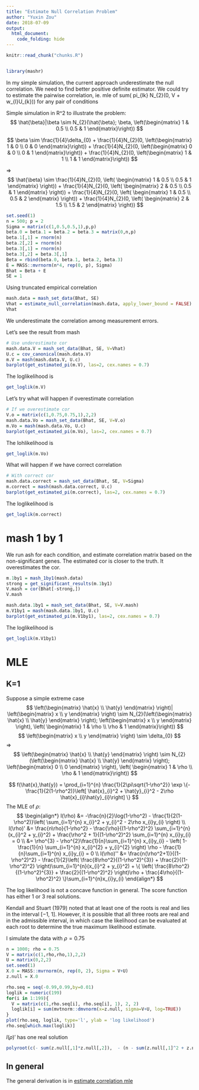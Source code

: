 ```yaml
---
title: "Estimate Null Correlation Problem"
author: "Yuxin Zou"
date: 2018-07-09
output: 
  html_document: 
    code_folding: hide
---
```


```r
knitr::read_chunk("chunks.R")
```

<!-- Update knitr chunk options -->
```r
```

```r
library(mashr)
```

In my simple simulation, the current approach underestimate the null correlation. We need to find better positive definite estimator. We could try to estimate the pairwise correlation, ie. mle of sum( pi_{lk} N_{2}(0, V + w_{l}U_{k})) for any pair of conditions

Simple simulation in R^2 to illustrate the problem:
$$
\hat{\beta}|\beta \sim N_{2}(\hat{\beta}; \beta, \left(\begin{matrix} 1 & 0.5 \\
                                          0.5 & 1 \end{matrix}\right))
$$

$$
\beta \sim \frac{1}{4}\delta_{0} + \frac{1}{4}N_{2}(0, \left(\begin{matrix} 1 & 0 \\
                                          0 & 0 \end{matrix}\right)) + \frac{1}{4}N_{2}(0, \left(\begin{matrix} 0 & 0 \\
                                          0 & 1 \end{matrix}\right)) + \frac{1}{4}N_{2}(0, \left(\begin{matrix} 1 & 1 \\
                                          1 & 1 \end{matrix}\right))
$$

$\Rightarrow$
$$
\hat{\beta} \sim \frac{1}{4}N_{2}(0, \left( \begin{matrix} 1 & 0.5 \\
0.5 & 1 \end{matrix} \right)) + \frac{1}{4}N_{2}(0, \left( \begin{matrix} 2 & 0.5 \\
0.5 & 1 \end{matrix} \right)) + \frac{1}{4}N_{2}(0, \left( \begin{matrix} 1 & 0.5 \\
0.5 & 2 \end{matrix} \right)) + \frac{1}{4}N_{2}(0, \left( \begin{matrix} 2 & 1.5 \\
1.5 & 2 \end{matrix} \right))
$$

```r
set.seed(1)
n = 500; p = 2
Sigma = matrix(c(1,0.5,0.5,1),p,p)
beta.0 = beta.1 = beta.2 = beta.3 = matrix(0,n,p)
beta.1[,1] = rnorm(n)
beta.2[,2] = rnorm(n)
beta.3[,1] = rnorm(n)
beta.3[,2] = beta.3[,1]
Beta = rbind(beta.0, beta.1, beta.2, beta.3)
E = MASS::mvrnorm(n*4, rep(0, p), Sigma)
Bhat = Beta + E
SE = 1
```

Using truncated empirical correlation 
```r
mash.data = mash_set_data(Bhat, SE)
Vhat = estimate_null_correlation(mash.data, apply_lower_bound = FALSE)
Vhat
```

We underestimate the correlation among measurement errors.

Let's see the result from mash

```r
# Use underestimate cor
mash.data.V = mash_set_data(Bhat, SE, V=Vhat)
U.c = cov_canonical(mash.data.V)
m.V = mash(mash.data.V, U.c)
barplot(get_estimated_pi(m.V), las=2, cex.names = 0.7)
```
The loglikelihood is
```r
get_loglik(m.V)
```

Let's try what will happen if overestimate correlation
```r
# If we overestimate cor
V.o = matrix(c(1,0.75,0.75,1),2,2)
mash.data.Vo = mash_set_data(Bhat, SE, V=V.o)
m.Vo = mash(mash.data.Vo, U.c)
barplot(get_estimated_pi(m.Vo), las=2, cex.names = 0.7)
```
The lohlikelihood is 
```r
get_loglik(m.Vo)
```

What will happen if we have correct correlation
```r
# With correct cor
mash.data.correct = mash_set_data(Bhat, SE, V=Sigma)
m.correct = mash(mash.data.correct, U.c)
barplot(get_estimated_pi(m.correct), las=2, cex.names = 0.7)
```

The loglikelihood is 
```r
get_loglik(m.correct)
```

# mash 1 by 1

We run ash for each condition, and estimate correlation matrix based on the non-significant genes. The estimated cor is closer to the truth. It overestimates the cor.
```r
m.1by1 = mash_1by1(mash.data)
strong = get_significant_results(m.1by1)
V.mash = cor(Bhat[-strong,])
V.mash
```

```r
mash.data.1by1 = mash_set_data(Bhat, SE, V=V.mash)
m.V1by1 = mash(mash.data.1by1, U.c)
barplot(get_estimated_pi(m.V1by1), las=2, cex.names = 0.7)
```

The loglikelihood is
```r
get_loglik(m.V1by1)
```

# MLE

## K=1

Suppose a simple extreme case
$$
\left(\begin{matrix} \hat{x} \\ \hat{y} \end{matrix} \right)| \left(\begin{matrix} x \\ y \end{matrix} \right) \sim N_{2}(\left(\begin{matrix} \hat{x} \\ \hat{y} \end{matrix} \right); \left(\begin{matrix} x \\ y \end{matrix} \right), \left( \begin{matrix} 1 & \rho \\ \rho & 1 \end{matrix}\right))
$$
$$
\left(\begin{matrix} x \\ y \end{matrix} \right) \sim \delta_{0}
$$
$\Rightarrow$
$$
\left(\begin{matrix} \hat{x} \\ \hat{y} \end{matrix} \right) \sim N_{2}(\left(\begin{matrix} \hat{x} \\ \hat{y} \end{matrix} \right); \left(\begin{matrix} 0 \\ 0 \end{matrix} \right), \left( \begin{matrix} 1 & \rho \\ \rho & 1 \end{matrix}\right))
$$

$$
f(\hat{x},\hat{y}) = \prod_{i=1}^{n} \frac{1}{2\pi\sqrt{1-\rho^2}} \exp \{-\frac{1}{2(1-\rho^2)}\left[ \hat{x}_{i}^2 + \hat{y}_{i}^2 - 2\rho \hat{x}_{i}\hat{y}_{i}\right]  \}
$$
The MLE of $\rho$:
$$
\begin{align*}
l(\rho) &= -\frac{n}{2}\log(1-\rho^2) - \frac{1}{2(1-\rho^2)}\left( \sum_{i=1}^{n} x_{i}^2 + y_{i}^2 - 2\rho x_{i}y_{i} \right) \\
l(\rho)' &= \frac{n\rho}{1-\rho^2} - \frac{\rho}{(1-\rho^2)^2} \sum_{i=1}^{n} (x_{i}^2 + y_{i}^2) + \frac{\rho^2 + 1}{(1-\rho^2)^2} \sum_{i=1}^{n} x_{i}y_{i} = 0 \\
&= \rho^{3} - \rho^{2}\frac{1}{n}\sum_{i=1}^{n} x_{i}y_{i} - \left( 1- \frac{1}{n} \sum_{i=1}^{n} x_{i}^{2} + y_{i}^{2} \right) \rho - \frac{1}{n}\sum_{i=1}^{n} x_{i}y_{i} = 0 \\
l(\rho)'' &= \frac{n(\rho^2+1)}{(1-\rho^2)^2} - \frac{1}{2}\left( \frac{8\rho^2}{(1-\rho^2)^{3}} + \frac{2}{(1-\rho^2)^2} \right)\sum_{i=1}^{n}(x_{i}^2 + y_{i}^2) + \{ \left( \frac{8\rho^2}{(1-\rho^2)^{3}} + \frac{2}{(1-\rho^2)^2} \right)\rho + \frac{4\rho}{(1-\rho^2)^2} \}\sum_{i=1}^{n}x_{i}y_{i}
\end{align*}
$$

The log likelihood is not a concave function in general. The score function has either 1 or 3 real solutions. 

Kendall and Stuart (1979) noted that at least one of the roots is real and lies in
the interval [−1, 1]. However, it is possible that all three roots are real and in the admissible interval, in which case the likelihood can be evaluated at each root to determine the true maximum likelihood estimate. 

I simulate the data with $\rho=0.75$
```r
n = 1000; rho = 0.75
V = matrix(c(1,rho,rho,1),2,2)
U = matrix(0,2,2)
set.seed(1)
X.0 = MASS::mvrnorm(n, rep(0, 2), Sigma = V+U)
z.null = X.0

rho.seq = seq(-0.99,0.99,by=0.01)
loglik = numeric(199)
for(i in 1:199){
  V = matrix(c(1,rho.seq[i], rho.seq[i], 1), 2, 2)
  loglik[i] = sum(mvtnorm::dmvnorm(x=z.null, sigma=V+U, log=TRUE))
}
plot(rho.seq, loglik, type='l', ylab = 'log likelihood')
rho.seq[which.max(loglik)]
```

$l(\rho)'$ has one real solution
```r
polyroot(c(- sum(z.null[,1]*z.null[,2]),  - (n - sum(z.null[,1]^2 + z.null[,2]^2)), - sum(z.null[,1]*z.null[,2]), n))
```

## In general

The general derivation is in [estimate correlation mle](EstimateCorMax.html)
